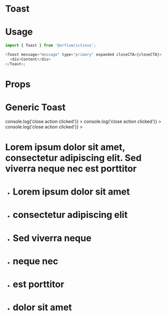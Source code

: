 
<Meta title="Design System/Toast" component={Toast} />

# Toast

# Usage

```js
import { Toast } from '@orfium/ictinus';

<Toast message="message" type="primary" expanded closeCTA={closeCTA}>
  <div>Content</div>
</Toast>;
```

# Props

<Props of={Toast} />

# Generic Toast

<Preview>
  <Story name="Toast Notifiction" parameters={{ decorators: [withKnobs] }}>
    <PresentComponent name="" width={768}>
      <Stack>
        <Toast
          message="Branded2 colored Toast"
          type="branded2"
          expanded
          closeCTA={() => console.log('close action clicked')}
        ></Toast>
        <Toast
          message="Primary colored Toast"
          type="primary"
          expanded
          closeCTA={() => console.log('close action clicked')}
        ></Toast>
        <Toast
          message="Default colored Toast"
          type="generic"
          expanded
          closeCTA={() => console.log('close action clicked')}
        >
          <div>
            <h1>
              Lorem ipsum dolor sit amet, consectetur adipiscing elit. Sed viverra neque nec est
              porttitor
            </h1>
            <ul>
              <li>
                <h1>Lorem ipsum dolor sit amet</h1>
              </li>
              <li>
                <h1>consectetur adipiscing elit</h1>
              </li>
              <li>
                <h1>Sed viverra neque</h1>
              </li>
              <li>
                <h1>neque nec</h1>
              </li>
              <li>
                <h1>est porttitor</h1>
              </li>
              <li>
                <h1>dolor sit amet</h1>
              </li>
            </ul>
          </div>
        </Toast>
      </Stack>
    </PresentComponent>
  </Story>
</Preview>
